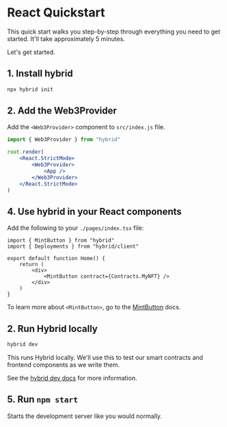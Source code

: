 # React Quickstart

This quick start walks you step-by-step through everything you need to get started. It'll take approximately 5 minutes.

Let's get started.

## 1. Install hybrid

```sh
npx hybrid init
```

## 2. Add the Web3Provider

Add the `<Web3Provider>` component to `src/index.js` file.

```jsx
import { Web3Provider } from "hybrid"

root.render(
	<React.StrictMode>
		<Web3Provider>
			<App />
		</Web3Provider>
	</React.StrictMode>
)
```

## 4. Use hybrid in your React components

Add the following to your `./pages/index.tsx` file:

```tsx
import { MintButton } from "hybrid"
import { Deployments } from "hybrid/client"

export default function Home() {
	return (
		<div>
			<MintButton contract={Contracts.MyNFT} />
		</div>
	)
}
```

To learn more about `<MintButton>`, go to the [MintButton](/docs/components/MintButton) docs.

## 2. Run Hybrid locally

```sh
hybrid dev
```

This runs Hybrid locally. We'll use this to test our smart contracts and frontend components as we write them.

See the [hybrid dev docs](/docs/cli#dev) for more information.

## 5. Run `npm start`

Starts the development server like you would normally.

